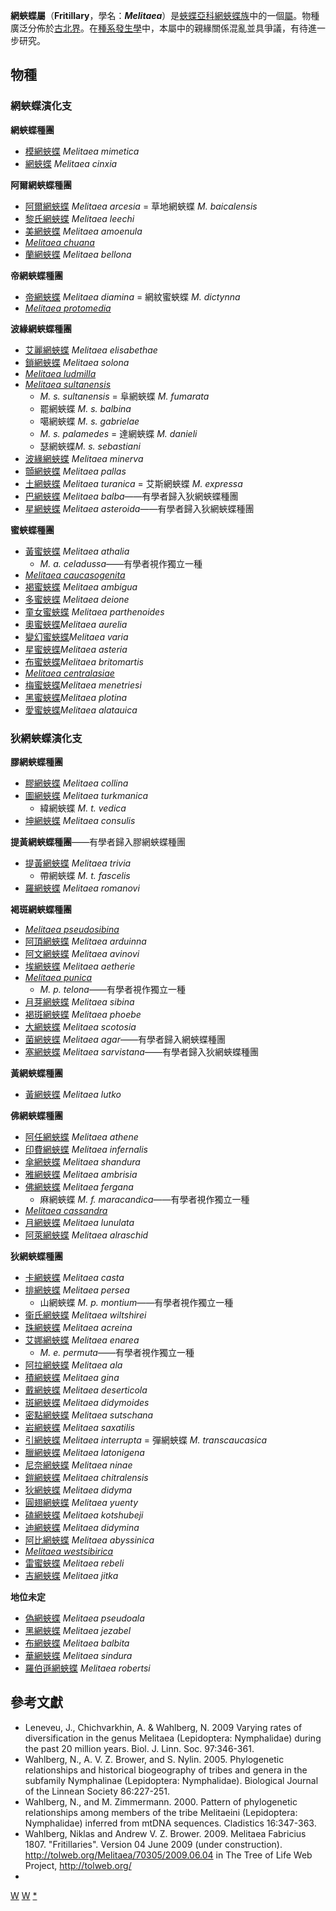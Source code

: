 {{NoteTA
|G1=Butterfly
}}
{{Automatic Taxobox
| taxon = Melitaea
| authority = Fabricius, 1807
| image = Melitaea aurelia - Nickerl's Fritillary butterfly 03.jpg
| image_caption = [[奧蜜蛺蝶|奧蜜蛺蝶]]<br />''Melitaea aurelia''
| type_species = [[網蛺蝶|網蛺蝶]]<br />''Papilio cinxia''
| type_species_authority = [[Linnaeus|Linnaeus]], 1758
| subdivision_ranks = 物種
| subdivision = 共80餘種，詳見正文。
| synonyms =
* ''Lucina'' <small>Rafinesque 1815</small>
* ''Cinclidia'' <small>Hübner 1819</small>
* ''Schoenis'' <small>Hübner 1819</small>
* 蜜蛺蝶屬 ''Mellicta'' <small>Billberg 1820</small>
* ''Melinaea'' <small>Sodovskii 1837</small>
* ''Athaliaeformia'' <small>Verity 1950</small>
* ''Didymaeformis'' <small>Verity 1950</small>
}}

'''網蛺蝶屬'''（'''Fritillary'''，學名：'''''Melitaea'''''）是[[蛺蝶亞科|蛺蝶亞科]][[網蛺蝶族|網蛺蝶族]]中的一個[[屬|屬]]。物種廣泛分佈於[[古北界|古北界]]。在[[種系發生學|種系發生學]]中，本屬中的親緣關係混亂並具爭議，有待進一步研究。

== 物種 ==
=== 網蛺蝶演化支 ===
'''網蛺蝶種團'''
* [[模網蛺蝶|模網蛺蝶]] ''Melitaea mimetica''
* [[網蛺蝶|網蛺蝶]] ''Melitaea cinxia''

'''阿爾網蛺蝶種團'''
* [[阿爾網蛺蝶|阿爾網蛺蝶]] ''Melitaea arcesia'' = 草地網蛺蝶 ''M. baicalensis''
* [[黎氏網蛺蝶|黎氏網蛺蝶]] ''Melitaea leechi''
* [[美網蛺蝶|美網蛺蝶]] ''Melitaea amoenula''
* ''[[Melitaea_chuana|Melitaea chuana]]''
* [[蘭網蛺蝶|蘭網蛺蝶]] ''Melitaea bellona''

'''帝網蛺蝶種團'''
* [[帝網蛺蝶|帝網蛺蝶]] ''Melitaea diamina'' = 網紋蜜蛺蝶 ''M. dictynna''
* ''[[Melitaea_protomedia|Melitaea protomedia]]''

'''波緣網蛺蝶種團'''
* [[艾麗網蛺蝶|艾麗網蛺蝶]] ''Melitaea elisabethae''
* [[鎖網蛺蝶|鎖網蛺蝶]] ''Melitaea solona''
* ''[[Melitaea_ludmilla|Melitaea ludmilla]]''
* ''[[Melitaea_sultanensis|Melitaea sultanensis]]'' 
** ''M. s. sultanensis'' = 阜網蛺蝶 ''M. fumarata''
** 罷網蛺蝶 ''M. s. balbina''
** 噶網蛺蝶 ''M. s. gabrielae''
** ''M. s. palamedes'' = 達網蛺蝶 ''M. danieli''
** 瑟網蛺蝶''M. s. sebastiani''
* [[波緣網蛺蝶|波緣網蛺蝶]] ''Melitaea minerva'' 
* [[顫網蛺蝶|顫網蛺蝶]] ''Melitaea pallas''
* [[土網蛺蝶|土網蛺蝶]] ''Melitaea turanica'' = 艾斯網蛺蝶 ''M. expressa''
* [[巴網蛺蝶|巴網蛺蝶]] ''Melitaea balba''——有學者歸入狄網蛺蝶種團 
* [[星網蛺蝶|星網蛺蝶]] ''Melitaea asteroida''——有學者歸入狄網蛺蝶種團

'''蜜蛺蝶種團'''
* [[黃蜜蛺蝶|黃蜜蛺蝶]] ''Melitaea athalia''
** ''M. a. celadussa''——有學者視作獨立一種
* ''[[Melitaea_caucasogenita|Melitaea caucasogenita]]''
* [[褐蜜蛺蝶|褐蜜蛺蝶]] ''Melitaea ambigua'' 
* [[多蜜蛺蝶|多蜜蛺蝶]] ''Melitaea deione''
* [[童女蜜蛺蝶|童女蜜蛺蝶]] ''Melitaea parthenoides''
* [[奧蜜蛺蝶|奧蜜蛺蝶]]''Melitaea aurelia''
* [[變幻蜜蛺蝶|變幻蜜蛺蝶]]''Melitaea varia''
* [[星蜜蛺蝶|星蜜蛺蝶]]''Melitaea asteria''
* [[布蜜蛺蝶|布蜜蛺蝶]]''Melitaea britomartis''
* ''[[Melitaea_centralasiae|Melitaea centralasiae]]''
* [[梅蜜蛺蝶|梅蜜蛺蝶]]''Melitaea menetriesi'' 
* [[黑蜜蛺蝶|黑蜜蛺蝶]]''Melitaea plotina''
* [[愛蜜蛺蝶|愛蜜蛺蝶]]''Melitaea alatauica''

=== 狄網蛺蝶演化支 ===
'''膠網蛺蝶種團'''
* [[膠網蛺蝶|膠網蛺蝶]] ''Melitaea collina''
* [[圖網蛺蝶|圖網蛺蝶]] ''Melitaea turkmanica''
** 緯網蛺蝶 ''M. t. vedica''
* [[坤網蛺蝶|坤網蛺蝶]] ''Melitaea consulis''

'''提黃網蛺蝶種團'''——有學者歸入膠網蛺蝶種團
* [[提黃網蛺蝶|提黃網蛺蝶]] ''Melitaea trivia''
** 帶網蛺蝶 ''M. t. fascelis''
* [[羅網蛺蝶|羅網蛺蝶]] ''Melitaea romanovi''

'''褐斑網蛺蝶種團'''
* ''[[Melitaea_pseudosibina|Melitaea pseudosibina]]''
* [[阿頂網蛺蝶|阿頂網蛺蝶]] ''Melitaea arduinna''
* [[阿文網蛺蝶|阿文網蛺蝶]] ''Melitaea avinovi''
* [[埃網蛺蝶|埃網蛺蝶]] ''Melitaea aetherie''
* ''[[Melitaea_punica|Melitaea punica]]''
** ''M. p. telona''——有學者視作獨立一種
* [[月芽網蛺蝶|月芽網蛺蝶]] ''Melitaea sibina''
* [[褐斑網蛺蝶|褐斑網蛺蝶]] ''Melitaea phoebe''
* [[大網蛺蝶|大網蛺蝶]] ''Melitaea scotosia''
* [[菌網蛺蝶|菌網蛺蝶]] ''Melitaea agar''——有學者歸入網蛺蝶種團
* [[塞網蛺蝶|塞網蛺蝶]] ''Melitaea sarvistana''——有學者歸入狄網蛺蝶種團

'''黃網蛺蝶種團'''
* [[黃網蛺蝶|黃網蛺蝶]] ''Melitaea lutko''

'''佛網蛺蝶種團'''
* [[阿任網蛺蝶|阿任網蛺蝶]] ''Melitaea athene''
* [[印費網蛺蝶|印費網蛺蝶]] ''Melitaea infernalis''
* [[傘網蛺蝶|傘網蛺蝶]] ''Melitaea shandura''
* [[雅網蛺蝶|雅網蛺蝶]] ''Melitaea ambrisia''
* [[佛網蛺蝶|佛網蛺蝶]] ''Melitaea fergana''
** 麻網蛺蝶 ''M. f. maracandica''——有學者視作獨立一種
* ''[[Melitaea_cassandra|Melitaea cassandra]]''
* [[月網蛺蝶|月網蛺蝶]] ''Melitaea lunulata''
* [[阿萊網蛺蝶|阿萊網蛺蝶]] ''Melitaea alraschid''

'''狄網蛺蝶種團'''
* [[卡網蛺蝶|卡網蛺蝶]] ''Melitaea casta''
* [[排網蛺蝶|排網蛺蝶]] ''Melitaea persea'' 
** 山網蛺蝶 ''M. p. montium''——有學者視作獨立一種
* [[衞氏網蛺蝶|衞氏網蛺蝶]] ''Melitaea wiltshirei''
* [[珠網蛺蝶|珠網蛺蝶]] ''Melitaea acreina''
* [[艾娜網蛺蝶|艾娜網蛺蝶]] ''Melitaea enarea''
** ''M. e. permuta''——有學者視作獨立一種
* [[阿拉網蛺蝶|阿拉網蛺蝶]] ''Melitaea ala''
* [[積網蛺蝶|積網蛺蝶]] ''Melitaea gina''
* [[戴網蛺蝶|戴網蛺蝶]] ''Melitaea deserticola''
* [[斑網蛺蝶|斑網蛺蝶]] ''Melitaea didymoides''
* [[密點網蛺蝶|密點網蛺蝶]] ''Melitaea sutschana''
* [[岩網蛺蝶|岩網蛺蝶]] ''Melitaea saxatilis''
* [[引網蛺蝶|引網蛺蝶]] ''Melitaea interrupta'' = 彈網蛺蝶 ''M. transcaucasica''
* [[臘網蛺蝶|臘網蛺蝶]] ''Melitaea latonigena''
* [[尼奈網蛺蝶|尼奈網蛺蝶]] ''Melitaea ninae''
* [[鎧網蛺蝶|鎧網蛺蝶]] ''Melitaea chitralensis''
* [[狄網蛺蝶|狄網蛺蝶]] ''Melitaea didyma''
* [[圓翅網蛺蝶|圓翅網蛺蝶]] ''Melitaea yuenty''
* [[磕網蛺蝶|磕網蛺蝶]] ''Melitaea kotshubeji''
* [[迪網蛺蝶|迪網蛺蝶]] ''Melitaea didymina''
* [[阿比網蛺蝶|阿比網蛺蝶]] ''Melitaea abyssinica''
* ''[[Melitaea_westsibirica|Melitaea westsibirica]]''
* [[雷蜜蛺蝶|雷蜜蛺蝶]] ''Melitaea rebeli''
* [[吉網蛺蝶|吉網蛺蝶]] ''Melitaea jitka''

'''地位未定'''
* [[偽網蛺蝶|偽網蛺蝶]] ''Melitaea pseudoala''
* [[黑網蛺蝶|黑網蛺蝶]] ''Melitaea jezabel''
* [[布網蛺蝶|布網蛺蝶]] ''Melitaea balbita''
* [[華網蛺蝶|華網蛺蝶]] ''Melitaea sindura''
* [[羅伯遜網蛺蝶|羅伯遜網蛺蝶]] ''Melitaea robertsi''

== 參考文獻 ==
{{reflist}}
* Leneveu, J., Chichvarkhin, A. & Wahlberg, N. 2009 Varying rates of diversification in the genus Melitaea (Lepidoptera: Nymphalidae) during the past 20 million years. Biol. J. Linn. Soc. 97:346-361.
* Wahlberg, N., A. V. Z. Brower, and S. Nylin. 2005. Phylogenetic relationships and historical biogeography of tribes and genera in the subfamily Nymphalinae (Lepidoptera: Nymphalidae). Biological Journal of the Linnean Society 86:227-251.
* Wahlberg, N., and M. Zimmermann. 2000. Pattern of phylogenetic relationships among members of the tribe Melitaeini (Lepidoptera: Nymphalidae) inferred from mtDNA sequences. Cladistics 16:347-363.
* Wahlberg, Niklas and Andrew V. Z. Brower. 2009. Melitaea Fabricius 1807. "Fritillaries". Version 04 June 2009 (under construction). http://tolweb.org/Melitaea/70305/2009.06.04 {{Wayback|url=http://tolweb.org/Melitaea/70305/2009.06.04 |date=20210826144604 }} in The Tree of Life Web Project, http://tolweb.org/ {{Wayback|url=http://tolweb.org/ |date=20110515100516 }}
* {{Cite book | author = 寿建新 周尧 李宇飞 | title = 世界蝴蝶分類名錄 | location = 中國 | publisher = 陝西科學技術出版社 | date = 2006-04-01 | ISBN = 9787536936768 | language= zh-hans }}

{{Commons category|  Melitaea}}

{{蛺蝶亞科}}

{{taxonbar}}
[[Category:_1807年描述的分类群|W]]
[[Category:網蛺蝶族|W]]
[[Category:網蛺蝶屬|*]]